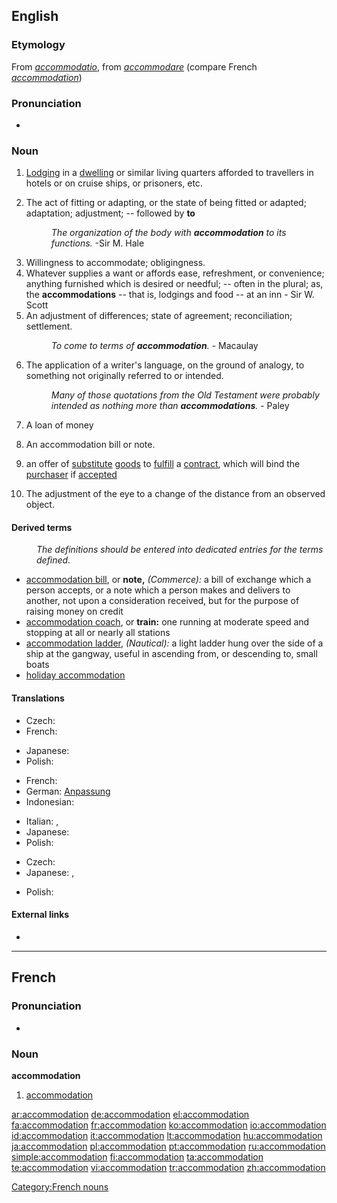 {{wikipedia|dab=accommodation}}
==English==
{{webster 1913}}

===Etymology===
From {{etyl|la}} ''[[accommodatio]]'', from ''[[accommodare]]'' (compare French ''[[#French|accommodation]]'')

===Pronunciation===
* {{IPA|/əˌkɒməˈdeɪʃən/}}
*: {{rhymes|eɪʃǝn}}

===Noun===
{{en-noun}}

# {{i|British}} [[lodging|Lodging]] in a [[dwelling]] or similar living quarters afforded to travellers in hotels or on cruise ships, or prisoners, etc.
# The act of fitting or adapting, or the state of being fitted or adapted; adaptation; adjustment; -- followed by '''to'''
#: ''The organization of the body with '''accommodation''' to its functions.''  -Sir M. Hale
# Willingness to accommodate; obligingness.
# Whatever supplies a want or affords ease, refreshment, or convenience; anything furnished which is desired or needful; -- often in the plural; as, the '''accommodations''' -- that is, lodgings and food -- at an inn - Sir W. Scott
# An adjustment of differences; state of agreement; reconciliation; settlement.
#: ''To come to terms of '''accommodation'''.'' - Macaulay
# The application of a writer's language, on the ground of analogy, to something not originally referred to or intended.
#: ''Many of those quotations from the Old Testament were probably intended as nothing more than '''accommodations'''.'' - Paley
# {{context|commerce}} A loan of money
# {{context|commerce}} An accommodation bill or note.
# {{legal}} an offer of [[substitute]] [[goods]] to [[fulfill]] a [[contract]], which will bind the [[purchaser]] if [[accepted]]
# {{context|eye}} The adjustment of the eye to a change of the distance from an observed object.

====Derived terms====
: ''The definitions should be entered into dedicated entries for the terms defined.''
* [[accommodation bill]], or '''note,''' ''(Commerce):'' a bill of exchange which a person accepts, or a note which a person makes and delivers to another, not upon a consideration received, but for the purpose of raising money on credit
* [[accommodation coach]], or '''train:''' one running at moderate speed and stopping at all or nearly all stations
* [[accommodation ladder]], ''(Nautical):'' a light ladder hung over the side of a ship at the gangway, useful in ascending from, or descending to, small boats
* [[holiday accommodation]]

====Translations====
{{trans-top|lodging}}
* Czech: {{t-|cs|ubytování|n}}
* French: {{t+|fr|hébergement}}
{{trans-mid}}
* Japanese: {{t|ja|宿泊|tr=shukuhaku|sc=Jpan}}
* Polish: {{t-|pl|zakwaterowanie|n}}
{{trans-bottom}}

{{trans-top|state of being fitted and adapted}}
* French: {{t+|fr|accommodation}}
* German: [[Anpassung]]
* Indonesian: {{t+|id|akomodasi|xs=Indonesian}}
{{trans-mid}}
* Italian: {{t-|it|sistemazione}}, {{t-|it|alloggio}}
* Japanese: {{t|ja|設備|tr=setsubi|sc=Jpan}}
* Polish: {{t-|pl|przystosowanie|n}}
{{trans-bottom}}

{{trans-top|adjustment of the eye}}
* Czech: {{t+|cs|akomodace|f}}
* Japanese: {{t|ja|調節|tr=chōsetsu|sc=Jpan}}, {{t|ja|調整|tr=chōsei|sc=Jpan}}
{{trans-mid}}
* Polish: {{t+|pl|akomodacja|f}}
{{trans-bottom}}

====External links====
* {{R:Webster 1913}}

----

==French==

===Pronunciation===
* {{audio|Fr-accommodation.ogg|audio}}

===Noun===
'''accommodation''' {{m}}

# [[accommodation#English|accommodation]]

[[Category:French nouns]]

[[ar:accommodation]]
[[de:accommodation]]
[[el:accommodation]]
[[fa:accommodation]]
[[fr:accommodation]]
[[ko:accommodation]]
[[io:accommodation]]
[[id:accommodation]]
[[it:accommodation]]
[[lt:accommodation]]
[[hu:accommodation]]
[[ja:accommodation]]
[[pl:accommodation]]
[[pt:accommodation]]
[[ru:accommodation]]
[[simple:accommodation]]
[[fi:accommodation]]
[[ta:accommodation]]
[[te:accommodation]]
[[vi:accommodation]]
[[tr:accommodation]]
[[zh:accommodation]]